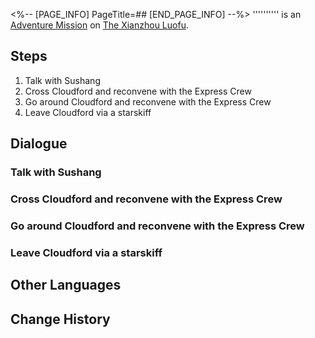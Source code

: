 <%-- [PAGE_INFO]
PageTitle=##
[END_PAGE_INFO] --%>
{{Stub|Dialogue.}}
{{Mission Infobox
|id            = 1020403
|title         = 
|image         = <!--Mission .png-->
|type          = Adventure
|event_name    = 
|chapter       = 
|requirements  = [[Trailblaze Mission]] ''[[Stars Spun, Prescience Sprung]]'' completed
|summary       = <!--official mission summary from Fate's Atlas-->
|characters    = Dan Heng; Luocha; Sushang; Trailblazer
|startLocation = [[The Xianzhou Luofu]] - [[Cloudford]]
|world         = The Xianzhou Luofu
|area          = Cloudford
|prev          = 
|next          = 
|exp           = 
|credits       = 
|stellarJade   = 
|other         = 
}}
'''''''''' is an [[Adventure Mission]] on [[The Xianzhou Luofu]].

==Steps==
# Talk with Sushang
# Cross Cloudford and reconvene with the Express Crew
# Go around Cloudford and reconvene with the Express Crew
# Leave Cloudford via a starskiff

<!--
==Gameplay Notes==

--><!--
==Trial Character==

-->
==Dialogue==
{{Stub Dialogue}}
{{Dialogue Start}}
:{{tx}}
{{Dialogue End}}

===Talk with Sushang===
{{Mission Description|type=adventure|location=Cloudford|update|Suddenly, your connection with Dan Heng is restored. After some simple pleasantries, you impatiently ask him about his adventure...}}
{{Dialogue Start}}
:{{tx}}
{{Dialogue End}}

===Cross Cloudford and reconvene with the Express Crew===
{{Dialogue Start}}
:{{tx}}
{{Dialogue End}}

===Go around Cloudford and reconvene with the Express Crew===
{{Dialogue Start}}
:{{tx}}
{{Dialogue End}}

===Leave Cloudford via a starskiff===
{{Dialogue Start}}
:{{tx}}
{{Dialogue End}}

==Other Languages==
{{Other Languages
|en   = 
|zhs  = 
|zht  = 
|ja   = 
|ko   = 
|es   = 
|fr   = 
|ru   = 
|th   = 
|vi   = 
|de   = 
|id   = 
|pt   = 
}}

==Change History==
{{Change History|1.0}}

